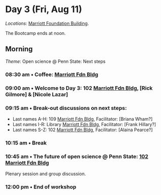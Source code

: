 # Day 3 (Fri, Aug 11) {- #day_3}

::: {.note}

*Locations*: [Marriott Foundation Building](#marriott-fdn-bldg)<!-- and 115 [Keller Building](#keller-bldg) -->.

The Bootcamp ends at noon.

:::

## Morning {- #day_3_am}

::: {.rmdimportant}

*Theme*: Open science @ Penn State: Next steps

:::

### 08:30 am • Coffee: [Marriott Fdn Bldg](#marriott-fdn-bldg) {-}

### 09:00 am • Welcome to Day 3: 102 [Marriott Fdn Bldg](#marriott-fdn-bldg), [Rick Gilmore] & [Nicole Lazar] {-}

### 09:15 am • Break-out discussions on next steps: {-}

- Last names A-H: 109 [Marriott Fdn Bldg](#marriott-fdn-bldg), Facilitator: [Briana Wham?]
- Last names I-R: Library [Marriott Fdn Bldg](#marriott-fdn-bldg), Facilitator: [Frank Hillary?]
- Last names S-Z: 102 [Marriott Fdn Bldg](#keller-bldg), Facilitator: [Alaina Pearce?]

### 10:15 am • Break  {-}

### 10:45 am • The future of open science @ Penn State: [102 Marriott Fdn Bldg](#marriott-fdn-bldg)  {-}

Plenary session and group discussion.

### 12:00 pm • End of workshop  {-}

